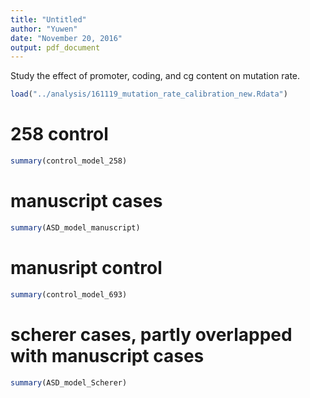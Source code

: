 ```yaml
---
title: "Untitled"
author: "Yuwen"
date: "November 20, 2016"
output: pdf_document
---
```


Study the effect of promoter, coding, and cg content on mutation rate. 
```r
load("../analysis/161119_mutation_rate_calibration_new.Rdata")
```


# 258 control
```r
summary(control_model_258)
```

# manuscript cases
```r
summary(ASD_model_manuscript)
```

# manusript control
```r
summary(control_model_693)
```

# scherer cases, partly overlapped with manuscript cases
```r
summary(ASD_model_Scherer)
```
